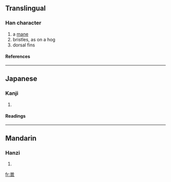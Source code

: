 ==Translingual==
===Han character===
{{Han char|rn=47|rad=巛|as=12|sn=15|four=|canj=女女田大女 (VVWKV)}}
# a [[mane]]
# bristles, as on a hog
# dorsal fins
====References====
{{Han ref|kx=0324.220|dkj=08702|dj=0625.160|hdz=21098.180|uh=5DE4|ud=24036}}
----
==Japanese==
===Kanji===
{{ja-kanji|grade=|rs=巛12}}
# {{defn|Japanese}} 
====Readings====
{{ja-readings|on=[[れふ]] (refu)|kun=[[たてがみ]] (tategami), [[もと]] (moto)}}
----
==Mandarin==
===Hanzi===
{{cmn-hanzi|pin=[[liē]] (lie1)|wg=lieh<sup>1</sup>}}
# {{defn|Mandarin}}

[[fr:巤]]